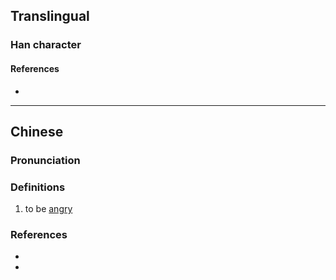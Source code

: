 {{character info}}

==Translingual==

===Han character===
{{Han char|rn=9|rad=人|as=10|sn=12|four=|canj=OOND|ids=⿰亻氣}}

====References====
* {{Han ref|kx=0113.040|hdz=10203.080|uh=3476|ud=13430}}

----

==Chinese==
{{zh-forms|s=㐹}}

===Pronunciation===
{{zh-pron
|m=xì
|c=hei3
|cat=v
}}

===Definitions===
{{zh-hanzi}}

# {{zh-hd}} to be [[angry]]

===References===
* {{R:twedu|C00253}}
* {{R:yue:Jyutping Database}}